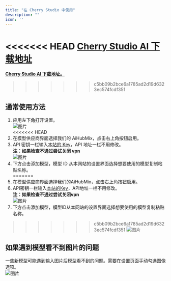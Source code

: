 ```yaml
---
title: "在 Cherry Studio 中使用"
description: ""
icon: ''
---
```


<<<<<<< HEAD
**[Cherry Studio AI 下载地址](https://easys.run/cherry-studio/)**
=======
**[Cherry Studio AI 下载地址。](https://easys.run/cherry-studio/)**
>>>>>>> c5bb09b2bce6a1785ad2d19d6323ec574fcdf351

## 通常使用方法
1. 应用左下角打开设置。  
![图片](../media/CS1.png)  
<<<<<<< HEAD
2. 在模型供应商界面选择我们的 AiHubMix，点击右上角按钮启用。  
3. API 密钥一栏输入[本站的 Key](https://aihubmix.com/token)，API 地址一栏不用修改。  
**注：如果检查不通过尝试关闭 vpn**  
![图片](../media/CS2.png) 
4. 下方点击添加模型，模型 ID 从本网站的设置界面选择想要使用的模型复制粘贴名称。  
=======
2. 在模型供应商界面选择我们的AiHubMix，点击右上角按钮启用。  
3. API密钥一栏输入[本站的Key](https://aihubmix.com/token)，API地址一栏不用修改。  
**注：如果检查不通过尝试关闭vpn**  
![图片](../media/CS2.png) 
4. 下方点击添加模型，模型ID从本网站的设置界面选择想要使用的模型复制粘贴名称。  
>>>>>>> c5bb09b2bce6a1785ad2d19d6323ec574fcdf351
![图片](../media/CS3.png) 

## 如果遇到模型看不到图片的问题
一些新模型可能遇到输入图片后模型看不到的问题。需要在设置页面手动勾选图像选项。  
![图片](../media/cs4.png)